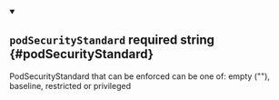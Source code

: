 
<details className="config-field" data-expandable="false" open>
<summary>

## `podSecurityStandard` <span className="config-field-required" data-required="false">required</span> <span className="config-field-type">string</span> <span className="config-field-default"></span> <span className="config-field-enum"></span> {#podSecurityStandard}

PodSecurityStandard that can be enforced can be one of: empty (""), baseline, restricted or privileged

</summary>



</details>
